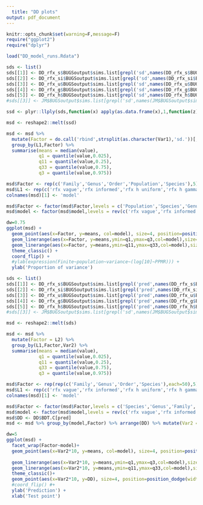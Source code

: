 ```yaml
---
  title: "DD plots"
output: pdf_document
---
```

  
```r

knitr::opts_chunk$set(warning=F,message=F)
require("ggplot2")
require("dplyr")

```

```r


load("DD_model_runs.Rdata")

sds <- list()
sds[[1]] <- DD_rfx_s$BUGSoutput$sims.list[grepl('sd',names(DD_rfx_s$BUGSoutput$sims.list))]
sds[[2]] <- DD_rfx_si$BUGSoutput$sims.list[grepl('sd',names(DD_rfx_si$BUGSoutput$sims.list))]
sds[[3]] <- DD_rfx_u$BUGSoutput$sims.list[grepl('sd',names(DD_rfx_u$BUGSoutput$sims.list))]
sds[[4]] <- DD_rfx_g$BUGSoutput$sims.list[grepl('sd',names(DD_rfx_g$BUGSoutput$sims.list))]
sds[[5]] <- DD_rfx_h$BUGSoutput$sims.list[grepl('sd',names(DD_rfx_h$BUGSoutput$sims.list)) & !grepl('sigma',names(DD_rfx_h$BUGSoutput$sims.list))]
#sds[[3]] <- JM$BUGSoutput$sims.list[grepl('sd',names(JM$BUGSoutput$sims.list))]

ssd <- plyr::llply(sds,function(x) apply(as.data.frame(x),1,function(z) z/sum(z)))

msd <- reshape2::melt(ssd)

msd <- msd %>% 
  mutate(Factor = do.call('rbind',strsplit(as.character(Var1),'sd.'))[,2]) %>%
  group_by(L1,Factor) %>%
  summarise(means = median(value),
            q1 = quantile(value,0.025),
            q11 = quantile(value,0.25),
            q33 = quantile(value,0.75),
            q3 = quantile(value,0.975))

msd$Factor <- rep(c('Family','Genus','Order','Population','Species'),5)
msd$L1 <- rep(c('rfx vague','rfx informed','rfx h uniform','rfx h gamma','rfx h taxonomy'),each=5)
colnames(msd)[1] <- 'model'

msd$Factor <- factor(msd$Factor,levels = c('Population','Species','Genus','Family','Order'))
msd$model <- factor(msd$model,levels = rev(c('rfx vague','rfx informed','rfx h uniform','rfx h gamma','rfx h taxonomy')))

dw=0.75
ggplot(msd) + 
  geom_point(aes(x=Factor, y=means, col=model), size=4, position=position_dodge(width=dw)) + 
  geom_linerange(aes(x=Factor, y=means,ymin=q1,ymax=q3,col=model),size=1,position=position_dodge(width=dw)) + 
  geom_linerange(aes(x=Factor, y=means,ymin=q11,ymax=q33,col=model),size=2,position=position_dodge(width=dw)) + 
  theme_classic() + 
  coord_flip() + 
  #ylab(expression(Finite~population~variance~(log[10]~PPMR))) + 
  ylab('Proportion of variance')

```

```r

sds <- list()
sds[[1]] <- DD_rfx_s$BUGSoutput$sims.list[grepl('pred',names(DD_rfx_s$BUGSoutput$sims.list))]
sds[[2]] <- DD_rfx_si$BUGSoutput$sims.list[grepl('pred',names(DD_rfx_si$BUGSoutput$sims.list))]
sds[[3]] <- DD_rfx_u$BUGSoutput$sims.list[grepl('pred',names(DD_rfx_u$BUGSoutput$sims.list))]
sds[[4]] <- DD_rfx_g$BUGSoutput$sims.list[grepl('pred',names(DD_rfx_g$BUGSoutput$sims.list))]
sds[[5]] <- DD_rfx_h$BUGSoutput$sims.list[grepl('pred',names(DD_rfx_h$BUGSoutput$sims.list))]
#sds[[3]] <- JM$BUGSoutput$sims.list[grepl('sd',names(JM$BUGSoutput$sims.list))]

msd <- reshape2::melt(sds)

msd <- msd %>% 
  mutate(Factor = L2) %>%
  group_by(L1,Factor,Var2) %>%
  summarise(means = median(value),
            q1 = quantile(value,0.025),
            q11 = quantile(value,0.25),
            q33 = quantile(value,0.75),
            q3 = quantile(value,0.975))

msd$Factor <- rep(rep(c('Family','Genus','Order','Species'),each=50),5)
msd$L1 <- rep(c('rfx vague','rfx informed','rfx h uniform','rfx h gamma','rfx h taxonomy'),each=200)
colnames(msd)[1] <- 'model'

msd$Factor <- factor(msd$Factor,levels = c('Species','Genus','Family','Order'))
msd$model <- factor(msd$model,levels = rev(c('rfx vague','rfx informed','rfx h uniform','rfx h gamma','rfx h taxonomy')))
msd$DD <- DD$BDT.C[pred]
msd <- msd %>% group_by(model,Factor) %>% arrange(DD) %>% mutate(Var2 = 1:n())

dw=5
ggplot(msd) + 
  facet_wrap(Factor~model)+
  geom_point(aes(x=Var2*10, y=means, col=model), size=4, position=position_dodge(width=dw)) + 
  
  geom_linerange(aes(x=Var2*10, y=means,ymin=q1,ymax=q3,col=model),size=1, position=position_dodge(width=dw)) + 
  geom_linerange(aes(x=Var2*10, y=means,ymin=q11,ymax=q33,col=model),size=2, position=position_dodge(width=dw)) + 
  theme_classic()+
  geom_point(aes(x=Var2*10, y=DD), size=4, position=position_dodge(width=dw)) +
  #coord_flip() #+ 
  ylab('Prediction') + 
  xlab('Test point')

```